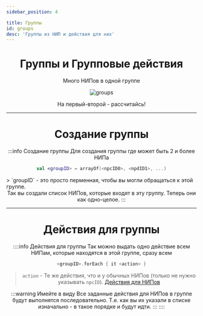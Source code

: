 ```yaml
---
sidebar_position: 4

title: Группы
id: groups
desc: 'Группы из НИП и действия для них'
---
```


<div align="center">

# Группы и Групповые действия

Много НИПов в одной группе

<link rel="preload" as="image" href="@site/static/img/doc/titles/Groups0.webp" />
<div className="show" id="mask">

![groups](@site/static/img/doc/titles/Groups0.webp)

</div>

На первый-второй - рассчитайсь!

---

# Создание группы

:::info Создание группы
Для создания группы где может быть 2 и более НИПа
```kts
val <groupID> = arrayOf(<npcID0>, <npdID1>, ...)
```
<div align="left">
> `groupID` - это просто перменная, чтобы вы могли обращаться к этой группе.
</div>
Так вы создали список НИПов, которые входят в эту группу. Теперь они как одно-целое.
:::

---

# Действия для группы

::::info Действия для группы
Так можно выдать одно действие всем НИПам, которые находятся в этой группе, сразу всем
```kts
<groupID>.forEach { it <action> }
```
> `action` - Те же действия, что и у обычных НИПов (только не нужно указывать `npcID`). [Действия для НИПов](./2-actions.mdx)

:::warning Имейте в виду
Все заданные действия для НИПов в группе будут выполнятся последовательно.
Т.е. как вы их указали в списке изначально - в такое порядке и будут идти.
:::
::::

</div>